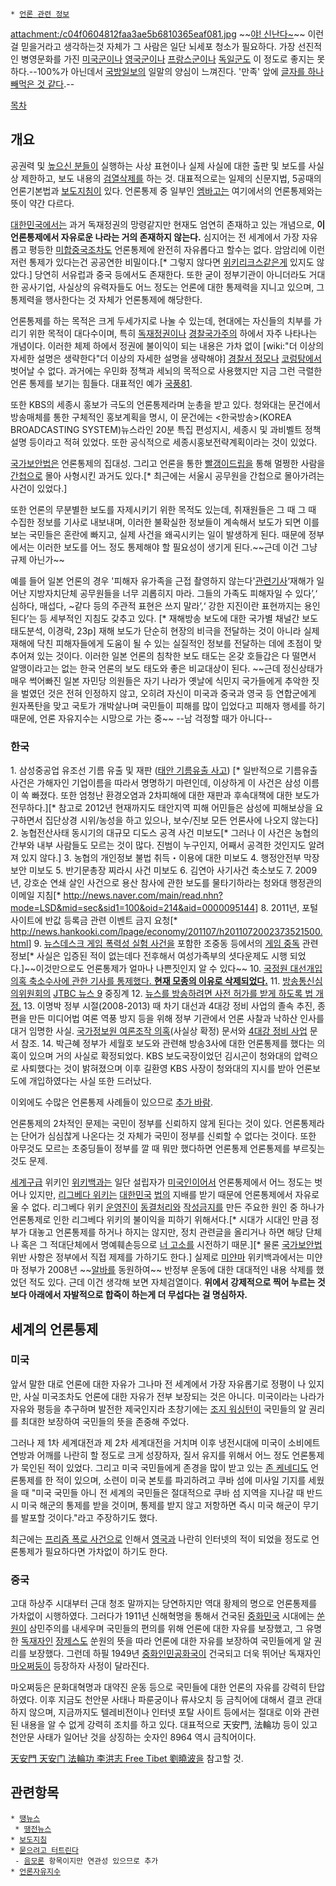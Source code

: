  * [[언론 관련 정보]]

attachment:/c04f0604812faa3ae5b6810365eaf081.jpg
~~[[야! 신난다~]]~~ 이런걸 믿을거라고 생각하는것 자체가 그 사람은 일단 뇌세포 청소가 필요하다. 가장 선진적인 병영문화를 가진 [[미국군]]이나 [[영국군]]이나 [[프랑스군]]이나 [[독일군]]도 이 정도로 좋지는 못하다.--100%가 아닌데서 [[국방일보]]의 일말의 양심이 느껴진다. '만족' 앞에 [[불|글자를 하나 빼먹은 것 같다]].--

[[목차]]
== 개요 ==
공권력 및 [[높으신 분들]]이 실행하는 사상 표현이나 실제 사실에 대한 출판 및 보도를 사실상 제한하고, 보도 내용의 [[검열삭제]]를 하는 것. 대표적으로는 일제의 신문지법, 5공때의 언론기본법과 [[보도지침]]이 있다. 언론통제 중 일부인 [[엠바고]]는 여기에서의 언론통제와는 뜻이 약간 다르다.

[[대한민국]]에서는 과거 독재정권의 망령같지만 현재도 엄연히 존재하고 있는 개념으로, '''이 언론통제에서 자유로운 나라는 거의 존재하지 않는다.''' 심지어는 전 세계에서 가장 자유롭고 평등한 [[미합중국]]조차도 언론통제에 완전히 자유롭다고 할수는 없다. 암암리에 이런저런 통제가 있다는건 공공연한 비밀이다.[* 그렇지 않다면 [[위키리크스]]같은게 있지도 않았다.] 당연히 서유럽과 중국 등에서도 존재한다. 또한 굳이 정부기관이 아니더라도 거대한 공사기업, 사실상의 유력자들도 어느 정도는 언론에 대한 통제력을 지니고 있으며, 그 통제력을 행사한다는 것 자체가 언론통제에 해당한다.

언론통제를 하는 목적은 크게 두세가지로 나눌 수 있는데, 현대에는 자신들의 치부를 가리기 위한 목적이 대다수이며, 특히 [[독재]]정권이나 [[경찰국가주의]] 하에서 자주 나타나는 개념이다. 이러한 체제 하에서 정권에 불이익이 되는 내용은 가차 없이 [wiki:"더 이상의 자세한 설명은 생략한다"더 이상의 자세한 설명을 생략해야] [[경찰서 정모]]나 [[코렁탕]]에서 벗어날 수 없다. 과거에는 우민화 정책과 세뇌의 목적으로 사용했지만 지금 그런 극렬한 언론 통제를 보기는 힘들다. 대표적인 예가 [[국풍81]]. 

또한 KBS의 세종시 홍보가 극도의 언론통제라며 눈총을 받고 있다. 청와대는 문건에서 방송매체를 통한 구체적인 홍보계획을 명시, 이 문건에는 <한국방송>(KOREA BROADCASTING SYSTEM)뉴스라인 20분 특집 편성지시, 세종시 및 과비벨트 정책 설명 등이라고 적혀 있었다. 또한 공식적으로 세종시홍보전략계획이라는 것이 있었다.

[[국가보안법]]은 언론통제의 집대성. 그리고 언론을 통한 [[빨갱이]][[드립]]을 통해 멀쩡한 사람을 [[간첩]]으로 몰아 사형시킨 과거도 있다.[* 최근에는 서울시 공무원을 간첩으로 몰아가려는 사건이 있었다.]

또한 언론의 무분별한 보도를 자제시키기 위한 목적도 있는데, 취재원들은 그 때 그 때 수집한 정보를 기사로 내보내며, 이러한 불확실한 정보들이 계속해서 보도가 되면 이를 보는 국민들은 혼란에 빠지고, 실제 사건을 왜곡시키는 일이 발생하게 된다. 때문에 정부에서는 이러한 보도를 어느 정도 통제해야 할 필요성이 생기게 된다.~~근데 이건 그냥 규제 아닌가~~

예를 들어 일본 언론의 경우 '피해자 유가족을 근접 촬영하지 않는다'[http://www.pdjournal.com/news/articleView.html?idxno=51746 관련기사]‘재해가 일어난 지방자치단체 공무원들을 너무 괴롭히지 마라. 그들의 가족도 피해자일 수 있다’,‘ 심하다, 매섭다, ~같다 등의 주관적 표현은 쓰지 말라’,‘ 강한 지진이란 표현까지는 용인된다’는 등 세부적인 지침도 갖추고 있다. [* 재해방송 보도에 대한 국가별 채널간 보도 태도분석, 이경락, 23p] 재해 보도가 단순히 현장의 비극을 전달하는 것이 아니라 실제 재해에 닥친 피해자들에게 도움이 될 수 있는 실질적인 정보를 전달하는 데에 초점이 맞추어져 있는 것이다. 이러한 일본 언론의 침착한 보도 태도는 온갖 호들갑은 다 떨면서 알맹이라고는 없는 한국 언론의 보도 태도와 좋은 비교대상이 된다. ~~근데 정신상태가 매우 썩어빠진 일본 자민당 의원들은 자기 나라가 옛날에 식민지 국가들에게 추악한 짓을 벌였던 것은 전혀 인정하지 않고, 오히려 자신이 미국과 중국과 영국 등 연합군에게 원자폭탄을 맞고 국토가 개박살나며 국민들이 피해를 많이 입었다고 피해자 행세를 하기 때문에, 언론 자유지수는 시망으로 가는 중~~ --남 걱정할 때가 아니다--

=== 한국 ===

1. 삼성중공업 유조선 기름 유출 및 재판 ([[태안 기름유출 사고]]) [* 일반적으로 기름유출 사건은 가해자인 기업이름을 따라서 명명하기 마련인데, 이상하게 이 사건은 삼성 이름이 쏙 빠졌다. 또한 엄청난 환경오염과 2차피해에 대한 재판과 후속대책에 대한 보도가 전무하다.][* 참고로 2012년 현재까지도 태안지역 피해 어민들은 삼성에 피해보상을 요구하면서 집단상경 시위/농성을 하고 있으나, 보수/진보 모든 언론사에 나오지 않는다]
2. 농협전산사태 동시기의 대규모 디도스 공격 사건 미보도[* 그러나 이 사건은 농협의 간부와 내부 사람들도 모르는 것이 많다. 진범이 누구인지, 어째서 공격한 것인지도 알려져 있지 않다.]
3. 농협의 개인정보 불법 취득・이용에 대한 미보도
4. 행정안전부 막장 보안 미보도
5. 반기문총장 찌라시 사건 미보도
6. 김연아 사기사건 축소보도
7. 2009년, 강호순 연쇄 살인 사건으로 용산 참사에 관한 보도를 물타기하라는 청와대 행정관의 이메일 지침[* http://news.naver.com/main/read.nhn?mode=LSD&mid=sec&sid1=100&oid=214&aid=0000095144]
8. 2011년, 포털 사이트에 반값 등록금 관련 이벤트 금지 요청[* http://news.hankooki.com/lpage/economy/201107/h2011072002373521500.html]
9. [[뉴스데스크 게임 폭력성 실험 사건]]을 포함한 조중동 등에서의 [[게임 중독]] 관련 정보[* 사실은 입증된 적이 없는데다 전후해서 여성가족부의 셧다운제도 시행 되었다.]~~이것만으로도 언론통제가 얼마나 나쁜짓인지 알 수 있다~~
10. [http://mlbpark.donga.com/mbs/articleV.php?mbsC=bullpen&mbsIdx=2556489&cpage=&mbsW=&select=&opt=&keyword= 국정원 대선개입 의혹 축소수사에 관한 기사를 통제했다. '''현재 모종의 이유로 삭제되었다.''']
11. [[방송통신심의위원회]]의 [[JTBC 뉴스 9]] 중징계
12. [http://m.media.daum.net/m/media/politics/newsview/20131230160508341 뉴스를 방송하려면 사전 허가를 받게 하도록 법 개정.]
13. 이명박 정부 시절(2008-2013) 때 차기 대선과 4대강 정비 사업의 졸속 추진, 종편을 만든 미디어법 여론 역풍 방지 등을 위해 정부 기관에서 언론 사찰과 낙하산 인사를 대거 임명한 사실. [[국가정보원 여론조작 의혹]](사실상 확정) 문서와 [[4대강 정비 사업]] 문서 참조.
14. 박근혜 정부가 세월호 보도와 관련해 방송3사에 대한 언론통제를 했다는 의혹이 있으며 거의 사실로 확정되었다. KBS 보도국장이었던 김시곤이 청와대의 압력으로 사퇴했다는 것이 밝혀졌으며 이후 길환영 KBS 사장이 청와대의 지시를 받아 언론보도에 개입하였다는 사실 또한 드러났다.

이외에도 수많은 언론통제 사례들이 있으므로 [[추가 바람]].

언론통제의 2차적인 문제는 국민이 정부를 신뢰하지 않게 된다는 것이 있다. 언론통제라는 단어가 심심찮게 나온다는 것 자체가 국민이 정부를 신뢰할 수 없다는 것이다. 또한 아무것도 모르는 초중딩들이 정부를 깔 때 뭐만 했다하면 언론통제 언론통제를 부르짖는 것도 문제.

[[세계구]]급 위키인 [[위키백과]]는 일단 설립자가 [[미국인]]이어서 언론통제에서 어느 정도는 벗어나 있지만, [[리그베다 위키]]는 [[대한민국]] [[법]]의 지배를 받기 때문에 언론통제에서 자유로울 수 없다. 리그베다 위키 [[운영진]]이 [[동결처리]]와 [[작성금지]]를 만든 주요한 원인 중 하나가 언론통제로 인한 리그베다 위키의 불이익을 피하기 위해서다.[* 시대가 시대인 만큼 정부가 대놓고 언론통제를 하거나 하지는 않지만, 정치 관련글을 올리거나 하면 해당 단체나 혹은 그 적대단체에서 명예훼손등으로 [[너 고소]]를 시전하기 때문.][* 물론 [[국가보안법]] 위반 사항은 정부에서 직접 제제를 가하기도 한다.] 실제로 [[미얀마]] 위키백과에서는 미얀마 정부가 2008년 ~~[[알바]]를 동원하여~~ 반정부 운동에 대한 대대적인 내용 삭제를 했었던 적도 있다. 근데 이건 생각해 보면 자체검열이다. '''위에서 강제적으로 찍어 누르는 것 보다 아래에서 자발적으로 합죽이 하는게 더 무섭다는 걸 명심하자.'''

== 세계의 언론통제 ==
=== 미국 ===
앞서 말한 대로 언론에 대한 자유가 그나마 전 세계에서 가장 자유롭기로 정평이 나 있지만, 사실 미국조차도 언론에 대한 자유가 전부 보장되는 것은 아니다. 미국이라는 나라가 자유와 평등을 추구하며 발전한 제국인지라 초창기에는 [[조지 워싱턴]]이 국민들의 알 권리를 최대한 보장하여 국민들의 뜻을 존중해 주었다.

그러나 제 1차 세계대전과 제 2차 세계대전을 거치며 이후 냉전시대에 미국이 소비에트 연방과 어깨를 나란히 할 정도로 크게 성장하자, 질서 유지를 위해서 어느 정도 언론통제가 묵인된 적이 있었다. 그리고 미국 국민들에게 존경을 많이 받고 있는 [[존 케네디]]도 언론통제를 한 적이 있으며, 소련이 미국 본토를 파괴하려고 쿠바 섬에 미사일 기지를 세웠을 때 "미국 국민들 아니 전 세계의 국민들은 절대적으로 쿠바 섬 지역을 지나갈 때 반드시 미국 해군의 통제를 받을 것이며, 통제를 받지 않고 저항하면 즉시 미국 해군이 무기를 발포할 것이다."라고 주장하기도 했다.

최근에는 [[프리즘 폭로 사건]]으로 인해서 [[영국]]과 나란히 인터넷의 적이 되었을 정도로 언론통제가 필요하다면 가차없이 하기도 한다.

=== 중국 ===
고대 하상주 시대부터 근대 청조 말까지는 당연하지만 역대 황제의 명으로 언론통제를 가차없이 시행하였다. 그러다가 1911년 신해혁명을 통해서 건국된 [[중화민국]] 시대에는 [[쑨원]]이 삼민주의를 내세우며 국민들의 편의를 위해 언론에 대한 자유를 보장했고, 그 유명한 [[독재자]]인 [[장제스]]도 쑨원의 뜻을 따라 언론에 대한 자유를 보장하여 국민들에게 알 권리를 보장했다. 그런데 하필 1949년 [[중화인민공화국]]이 건국되고 더욱 뛰어난 독재자인 [[마오쩌둥]]이 등장하자 사정이 달라진다.

마오쩌둥은 문화대혁명과 대약진 운동 등으로 국민들에 대한 언론의 자유를 강력히 탄압하였다. 이후 지금도 천안문 사태나 파룬궁이나 류샤오치 등 금칙어에 대해서 결코 관대하지 않으며, 지금까지도 텔레비전이나 인터넷 포탈 사이트 등에서는 절대로 이와 관련된 내용을 알 수 없게 강력히 조치를 하고 있다. 대표적으로 天安門, 法輪功 등이 있고 천안문 사태가 일어난 것을 상징하는 숫자인 8964 역시 금칙어이다.

[[天安門 天安门 法輪功 李洪志 Free Tibet 劉曉波]]을 참고할 것.

== 관련항목 ==
 * [[땡뉴스]]
  * [[땡전뉴스]]
 * [[보도지침]]
 * [[묻으려고 터트린다]]
  - [[음모론]] 항목이지만 연관성 있으므로 추가
 * [[언론자유지수]]
